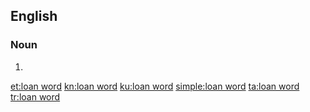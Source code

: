 {{also|loanword}}
==English==

===Noun===
{{en-noun|head=[[loan]] [[word]]}}

# {{alternative form of|loanword|lang=en}}

[[et:loan word]]
[[kn:loan word]]
[[ku:loan word]]
[[simple:loan word]]
[[ta:loan word]]
[[tr:loan word]]